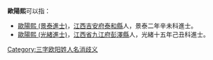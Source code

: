 '''歐陽熙'''可以指：
* [[歐陽熙_(景泰進士)|歐陽熙 (景泰進士)]]，[[江西等处承宣布政使司|江西]][[吉安府|吉安府]][[泰和县|泰和縣]]人，景泰二年辛未科進士。
* [[歐陽熙_(光緒進士)|歐陽熙 (光緒進士)]]，[[江西省_(清)|江西省]][[九江府|九江府]][[彭泽县|彭澤縣]]人，光緒十五年己丑科進士。
{{disambig}}

[[Category:三字欧阳姓人名消歧义|Category:三字欧阳姓人名消歧义]]